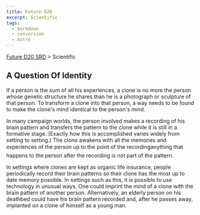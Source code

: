 ```yaml
---
title: Future D20
excerpt: Scientific
tags:
  - markdown
  - conversion
  - Astro
---
```






[Future D20 SRD]( / ) > Scientific




## A Question Of Identity


If a person is the sum of all his experiences, a clone is no more the person whose genetic structure he shares than he is a photograph or sculpture of that person. To transform a clone into that person, a way needs to be found to make the clone's mind identical to the person's mind.


In many campaign worlds, the person involved makes a recording of his brain pattern and transfers the pattern to the clone while it is still in a formative stage. (Exactly how this is accomplished varies widely from setting to setting.) The clone awakens with all the memories and experiences of the person up to the point of the recordinganything that happens to the person after the recording is not part of the pattern.


In settings where clones are kept as organic life insurance, people periodically record their brain patterns so their clone has the most up to date memory possible. In settings such as this, it is possible to use technology in unusual ways. One could imprint the mind of a clone with the brain pattern of another person. Alternatively, an elderly person on his deathbed could have his brain pattern recorded and, after he passes away, implanted on a clone of himself as a young man.



